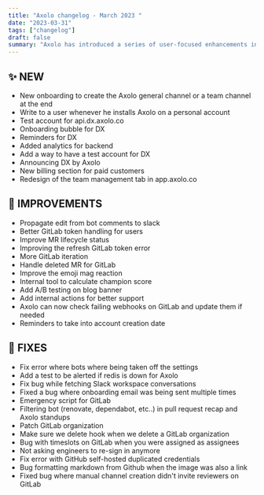 ```yaml
---
title: "Axolo changelog - March 2023 "
date: "2023-03-31"
tags: ["changelog"]
draft: false
summary: "Axolo has introduced a series of user-focused enhancements including streamlined onboarding with channel creation, user notifications on personal account installations, provision of a test account for api.dx.axolo.co, onboarding bubbles and reminders for DX, backend analytics, and much more!."
---
```


## ✨ NEW

- New onboarding to create the Axolo general channel or a team channel at the end
- Write to a user whenever he installs Axolo on a personal account
- Test account for api.dx.axolo.co
- Onboarding bubble for DX
- Reminders for DX
- Added analytics for backend
- Add a way to have a test account for DX
- Announcing DX by Axolo
- New billing section for paid customers
- Redesign of the team management tab in app.axolo.co

## 🔨 IMPROVEMENTS

- Propagate edit from bot comments to slack
- Better GitLab token handling for users
- Improve MR lifecycle status
- Improving the refresh GitLab token error
- More GitLab iteration
- Handle deleted MR for GitLab
- Improve the emoji mag reaction
- Internal tool to calculate champion score
- Add A/B testing on blog banner
- Add internal actions for better support
- Axolo can now check failing webhooks on GitLab and update them if needed
- Reminders to take into account creation date

## 🐞 FIXES

- Fix error where bots where being taken off the settings
- Add a test to be alerted if redis is down for Axolo
- Fix bug while fetching Slack workspace conversations
- Fixed a bug where onboarding email was being sent multiple times
- Emergency script for GitLab
- Filtering bot (renovate, dependabot, etc..) in pull request recap and Axolo standups
- Patch GitLab organization
- Make sure we delete hook when we delete a GitLab organization
- Bug with timeslots on GitLab when you were assigned as assignees
- Not asking engineers to re-sign in anymore
- Fix error with GitHub self-hosted duplicated credentials
- Bug formatting markdown from Github when the image was also a link
- Fixed bug where manual channel creation didn't invite reviewers on GitLab
